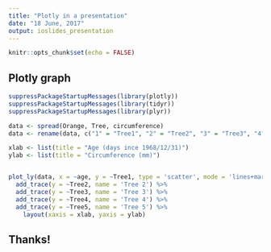 ```yaml
---
title: "Plotly in a presentation"
date: "18 June, 2017"
output: ioslides_presentation
---
```


```r
knitr::opts_chunk$set(echo = FALSE)
```

## Plotly graph

```r
suppressPackageStartupMessages(library(plotly))
suppressPackageStartupMessages(library(tidyr))
suppressPackageStartupMessages(library(plyr))

data <- spread(Orange, Tree, circumference)
data <- rename(data, c("1" = "Tree1", "2" = "Tree2", "3" = "Tree3", "4" = "Tree4", "5" = "Tree5"))

xlab <- list(title = "Age (days ince 1968/12/31)")
ylab <- list(title = "Circumference (mm)")


plot_ly(data, x = ~age, y = ~Tree1, type = 'scatter', mode = 'lines+markers', name = 'Tree 1') %>%
  add_trace(y = ~Tree2, name = 'Tree 2') %>%
  add_trace(y = ~Tree3, name = 'Tree 3') %>%
  add_trace(y = ~Tree4, name = 'Tree 4') %>%
  add_trace(y = ~Tree5, name = 'Tree 5') %>%
    layout(xaxis = xlab, yaxis = ylab)

```

## Thanks!

